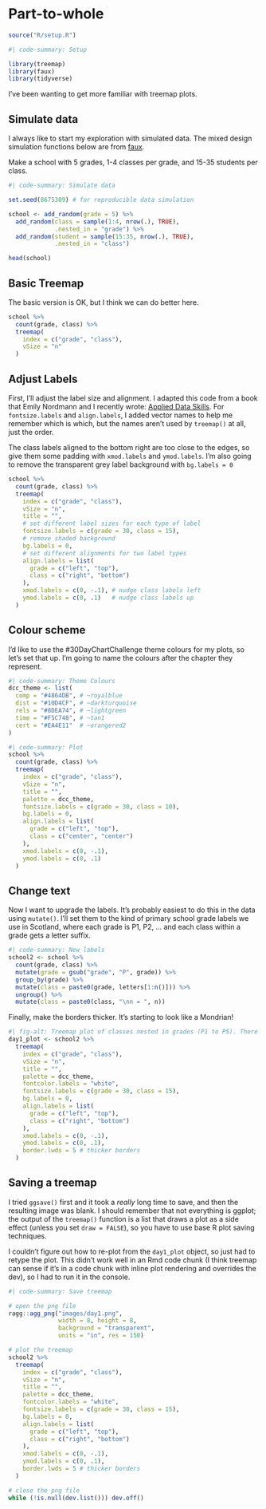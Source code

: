 # Part-to-whole

```r
source("R/setup.R")
```

```r
#| code-summary: Setup

library(treemap)
library(faux)
library(tidyverse)
```

I've been wanting to get more familiar with treemap plots. 

## Simulate data

I always like to start my exploration with simulated data. The mixed design simulation functions below are from [faux](https://debruine.github.io/faux/articles/sim_mixed.html).

Make a school with 5 grades, 1-4 classes per grade, and 15-35 students per class.

```r
#| code-summary: Simulate data

set.seed(8675309) # for reproducible data simulation

school <- add_random(grade = 5) %>%
  add_random(class = sample(1:4, nrow(.), TRUE), 
             .nested_in = "grade") %>%
  add_random(student = sample(15:35, nrow(.), TRUE), 
             .nested_in = "class")

head(school)
```

## Basic Treemap

The basic version is OK, but I think we can do better here.

```r
school %>% 
  count(grade, class) %>%
  treemap(
    index = c("grade", "class"), 
    vSize = "n"
  )
```

## Adjust Labels

First, I'll adjust the label size and alignment. I adapted this code from a book that Emily Nordmann and I recently wrote: [Applied Data Skills](https://psyteachr.github.io/ads-v1/custom.html#treemap). For `fontsize.labels` and `align.labels`, I added vector names to help me remember which is which, but the names aren't used by `treemap()` at all, just the order.

The class labels aligned to the bottom right are too close to the edges, so give them some padding with `xmod.labels` and `ymod.labels`. I'm also going to remove the transparent grey label background with `bg.labels = 0`

```r
school %>% 
  count(grade, class) %>%
  treemap(
    index = c("grade", "class"), 
    vSize = "n", 
    title = "",
    # set different label sizes for each type of label
    fontsize.labels = c(grade = 30, class = 15), 
    # remove shaded background
    bg.labels = 0,
    # set different alignments for two label types
    align.labels = list(
      grade = c("left", "top"), 
      class = c("right", "bottom")
    ),
    xmod.labels = c(0, -.1), # nudge class labels left
    ymod.labels = c(0, .1)   # nudge class labels up
  )
```

## Colour scheme

I'd like to use the #30DayChartChallenge theme colours for my plots, so let's set that up. I'm going to name the colours after the chapter they represent.

```r
#| code-summary: Theme Colours
dcc_theme <- list(
  comp = "#4864DB", # ~royalblue
  dist = "#10D4CF", # ~darkturquoise
  rels = "#8DEA74", # ~lightgreen
  time = "#F5C748", # ~tan1
  cert = "#EA4E11"  # ~orangered2
)
```

```r
#| code-summary: Plot
school %>% 
  count(grade, class) %>%
  treemap(
    index = c("grade", "class"), 
    vSize = "n", 
    title = "",
    palette = dcc_theme,
    fontsize.labels = c(grade = 30, class = 10), 
    bg.labels = 0,
    align.labels = list(
      grade = c("left", "top"), 
      class = c("center", "center")
    ),
    xmod.labels = c(0, -.1),
    ymod.labels = c(0, .1)
  )
```

## Change text

Now I want to upgrade the labels. It's probably easiest to do this in the data using `mutate()`. I'll set them to the kind of primary school grade labels we use in Scotland, where each grade is P1, P2, ... and each class within a grade gets a letter suffix. 

```r
#| code-summary: New labels
school2 <- school %>% 
  count(grade, class) %>%
  mutate(grade = gsub("grade", "P", grade)) %>%
  group_by(grade) %>%
  mutate(class = paste0(grade, letters[1:n()])) %>%
  ungroup() %>%
  mutate(class = paste0(class, "\nn = ", n))
```

Finally, make the borders thicker. It's starting to look like a Mondrian!

```r
#| fig-alt: Treemap plot of classes nested in grades (P1 to P5). There are 2-4 classes in each grade with 16-35 students. The size of each box represents the size of the class, and the colour of the box represents the grade.
day1_plot <- school2 %>%
  treemap(
    index = c("grade", "class"), 
    vSize = "n", 
    title = "",
    palette = dcc_theme,
    fontcolor.labels = "white",
    fontsize.labels = c(grade = 30, class = 15), 
    bg.labels = 0,
    align.labels = list(
      grade = c("left", "top"), 
      class = c("right", "bottom")
    ),
    xmod.labels = c(0, -.1),
    ymod.labels = c(0, .1),
    border.lwds = 5 # thicker borders
  )
```

## Saving a treemap

I tried `ggsave()` first and it took a *really* long time to save, and then the resulting image was blank. I should remember that not everything is ggplot; the output of the `treemap()` function is a list that draws a plot as a side effect (unless you set `draw = FALSE`), so you have to use base R plot saving techniques.

I couldn't figure out how to re-plot from the `day1_plot` object, so just had to retype the plot. This didn't work well in an Rmd code chunk (I think treemap can sense if it's in a code chunk with inline plot rendering and overrides the dev), so I had to run it in the console. 

```r
#| code-summary: Save treemap

# open the png file
ragg::agg_png("images/day1.png", 
              width = 8, height = 8, 
              background = "transparent",
              units = "in", res = 150)

# plot the treemap
school2 %>%
  treemap(
    index = c("grade", "class"), 
    vSize = "n", 
    title = "",
    palette = dcc_theme,
    fontcolor.labels = "white",
    fontsize.labels = c(grade = 30, class = 15), 
    bg.labels = 0,
    align.labels = list(
      grade = c("left", "top"), 
      class = c("right", "bottom")
    ),
    xmod.labels = c(0, -.1),
    ymod.labels = c(0, .1),
    border.lwds = 5 # thicker borders
  )

# close the png file
while (!is.null(dev.list())) dev.off()
 
```
